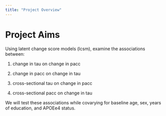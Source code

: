 ```yaml
---
title: "Project Overview"
---
```


# Project Aims

Using latent change score models (lcsm), examine the associations between:

1.  change in tau on change in pacc

2.  change in pacc on change in tau

3.  cross-sectional tau on change in pacc

4.  cross-sectional pacc on change in tau

We will test these associations while covarying for baseline age, sex, years of education, and APOEe4 status.
